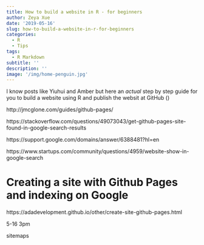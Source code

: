 ```yaml
---
title: How to build a website in R - for beginners
author: Zeya Xue
date: '2019-05-16'
slug: how-to-build-a-website-in-r-for-beginners
categories:
  - R
  - Tips
tags:
  - R Markdown
subtitle: ''
description: ''
image: '/img/home-penguin.jpg'
---
```


I know posts like Yiuhui and Amber but here an *actual* step by step guide for you to build a website using R and publish the websit at GitHub ()

http://jmcglone.com/guides/github-pages/

https://stackoverflow.com/questions/49073043/get-github-pages-site-found-in-google-search-results

https://support.google.com/domains/answer/6388481?hl=en

https://www.startups.com/community/questions/4959/website-show-in-google-search

# Creating a site with Github Pages and indexing on Google
https://adadevelopment.github.io/other/create-site-github-pages.html

5-16 3pm

sitemaps